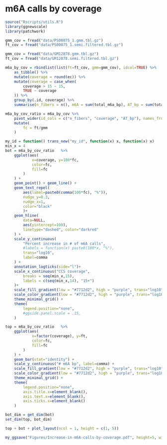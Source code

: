 # m6A calls by coverage
```r
source("Rscripts/utils.R")
library(ggnewscale)
library(patchwork)

gmm_cov = fread("data/PS00075_1.gmm.tbl.gz") 
ft_cov = fread("data/PS00075_1.semi.filtered.tbl.gz") 

gmm_cov = fread("data/GM12878.gmm.tbl.gz") 
ft_cov = fread("data/GM12878.semi.filtered.tbl.gz") 
```

```r
m6a_by_cov = rbindlist(list(ft=ft_cov, gmm=gmm_cov), idcol=TRUE) %>%
    as_tibble() %>%
    mutate(coverage = round(ec)) %>%
    mutate(coverage = case_when(
        coverage > 15 ~ 15,
        TRUE ~ coverage
    )) %>%
    group_by(.id, coverage) %>%
    summarise(n_fibers = n(), m6A = sum(total_m6a_bp), AT_bp = sum(total_AT_bp)) 

m6a_by_cov_ratio = m6a_by_cov %>% 
    pivot_wider(id_cols = c("n_fibers", "coverage", "AT_bp"), names_from=".id", values_from = "m6A") %>%
    mutate(
        fc = ft/gmm
    )
```

```r
my_id = function() trans_new("my_id", function(x) x, function(x) x)
min_x = 4
bot = m6a_by_cov_ratio   %>%
    ggplot(aes(
            x=coverage, y=100*fc,
            color=fc,
            fill=fc
        )
    ) +
    geom_point() + geom_line() +
    geom_text_repel(
        aes(label=paste0(comma(100*fc), "%")),
        nudge_y=0.3,
        nudge_x=1,
        color="black"
        )+
    geom_hline(
        data=NULL,
        aes(yintercept=100),
        linetype="dashed", color="darkred"
    ) +
    scale_y_continuous(
        "Percent increase in # of m6A calls",
        #labels = function(x) paste0(100*x, "%"),
        trans="log10",
        label=comma
    ) + 
    annotation_logticks(side="l")+
    scale_x_continuous("CCS coverage",
        breaks = seq(min_x,15),
        labels = c(seq(min_x,14), "15+")
    )+
    scale_fill_gradient(low = "#7712d2", high = "purple", trans="log10") +
    scale_color_gradient(low = "#7712d2", high = "purple", trans="log10") +
    theme_minimal_grid() + 
    theme(
        legend.position="none",
        #ggside.panel.scale = .15,
    )

top = m6a_by_cov_ratio   %>%
    ggplot(aes(
            x=factor(coverage), y=ft,
            color=fc,
            fill=fc
        )
    ) +
    geom_bar(stat="identity") +
    scale_y_continuous("# m6A bp", label=comma) +
    scale_fill_gradient(low = "#7712d2", high = "purple", trans="log10") +
    scale_color_gradient(low = "#7712d2", high = "purple", trans="log10") +
    theme_minimal_grid() + 
    theme(
        legend.position="none",
        axis.title.x=element_blank(),
        axis.text.x=element_blank(),
        axis.ticks.x=element_blank()
    ) 

bot_dim = get_dim(bot)
set_dim(top, bot_dim)

top + bot + plot_layout(ncol = 1, height = c(1, 5))

my_ggsave("Figures/Increase-in-m6A-calls-by-coverage.pdf", height=5, width=8)
```

